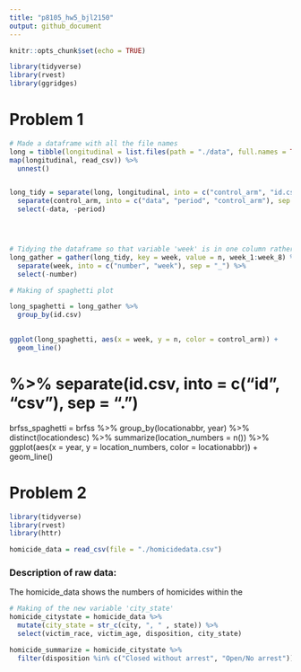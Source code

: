 ```yaml
---
title: "p8105_hw5_bjl2150"
output: github_document
---
```


```r
knitr::opts_chunk$set(echo = TRUE)

library(tidyverse)
library(rvest)
library(ggridges)
```

# Problem 1
```r
# Made a dataframe with all the file names
long = tibble(longitudinal = list.files(path = "./data", full.names = TRUE),
map(longitudinal, read_csv)) %>%
  unnest()


long_tidy = separate(long, longitudinal, into = c("control_arm", "id.csv"), sep = "_") %>%
  separate(control_arm, into = c("data", "period", "control_arm"), sep = "/") %>%
  select(-data, -period)




# Tidying the dataframe so that variable 'week' is in one column rather than spread out.
long_gather = gather(long_tidy, key = week, value = n, week_1:week_8) %>%
  separate(week, into = c("number", "week"), sep = "_") %>%
  select(-number)

# Making of spaghetti plot

long_spaghetti = long_gather %>%
  group_by(id.csv)
  

ggplot(long_spaghetti, aes(x = week, y = n, color = control_arm)) +
  geom_line()
```
# %>% separate(id.csv, into = c("id", "csv"), sep = ".")


brfss_spaghetti = brfss %>%
  group_by(locationabbr, year) %>%
  distinct(locationdesc) %>%
  summarize(location_numbers = n()) %>%
  ggplot(aes(x = year, y = location_numbers, color = locationabbr)) + 
  geom_line() 


# Problem 2

```r
library(tidyverse)
library(rvest)
library(httr)

homicide_data = read_csv(file = "./homicidedata.csv")
```
### Description of raw data:

The homicide_data shows the numbers of homicides within the 

```r
# Making of the new variable 'city_state'
homicide_citystate = homicide_data %>%
  mutate(city_state = str_c(city, ", " , state)) %>%
  select(victim_race, victim_age, disposition, city_state)

homicide_summarize = homicide_citystate %>% 
  filter(disposition %in% c("Closed without arrest", "Open/No arrest")) 



```



